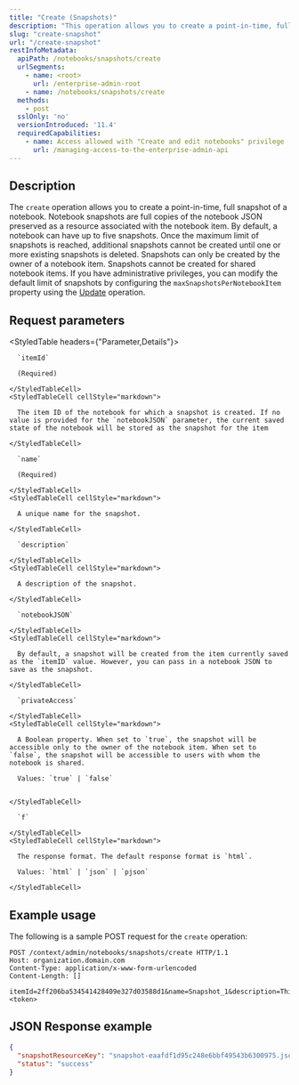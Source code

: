 ```yaml
---
title: "Create (Snapshots)"
description: "This operation allows you to create a point-in-time, full snapshot of a notebook."
slug: "create-snapshot"
url: "/create-snapshot"
restInfoMetadata:
  apiPath: /notebooks/snapshots/create
  urlSegments:
    - name: <root>
      url: /enterprise-admin-root
    - name: /notebooks/snapshots/create
  methods:
    - post
  sslOnly: 'no'
  versionIntroduced: '11.4'
  requiredCapabilities:
    - name: Access allowed with "Create and edit notebooks" privilege
      url: /managing-access-to-the-enterprise-admin-api
---
```


## Description

The `create` operation allows you to create a point-in-time, full snapshot of a notebook. Notebook snapshots are full copies of the notebook JSON preserved as a resource associated with the notebook item. By default, a notebook can have up to five snapshots. Once the maximum limit of snapshots is reached, additional snapshots cannot be created until one or more existing snapshots is deleted. Snapshots can only be created by the owner of a notebook item. Snapshots cannot be created for shared notebook items. If you have administrative privileges, you can modify the default limit of snapshots by configuring the `maxSnapshotsPerNotebookItem` property using the [Update](/update-notebook-configurations) operation.

## Request parameters

<StyledTable headers={"Parameter,Details"}>
  <StyledTableRow>
    <StyledTableCell cellStyle="markdown">

      `itemId`

      (Required) 

    </StyledTableCell>
    <StyledTableCell cellStyle="markdown">

      The item ID of the notebook for which a snapshot is created. If no value is provided for the `notebookJSON` parameter, the current saved state of the notebook will be stored as the snapshot for the item

    </StyledTableCell>
  </StyledTableRow>
  <StyledTableRow>
    <StyledTableCell cellStyle="markdown">

      `name`

      (Required)

    </StyledTableCell>
    <StyledTableCell cellStyle="markdown">

      A unique name for the snapshot.

    </StyledTableCell>
  </StyledTableRow>
  <StyledTableRow>
    <StyledTableCell cellStyle="markdown">

      `description` 

    </StyledTableCell>
    <StyledTableCell cellStyle="markdown">

      A description of the snapshot.

    </StyledTableCell>
  </StyledTableRow>
  <StyledTableRow>
    <StyledTableCell cellStyle="markdown">

      `notebookJSON`

    </StyledTableCell>
    <StyledTableCell cellStyle="markdown">

      By default, a snapshot will be created from the item currently saved as the `itemID` value. However, you can pass in a notebook JSON to save as the snapshot.

    </StyledTableCell>
  </StyledTableRow>
  <StyledTableRow>
    <StyledTableCell cellStyle="markdown">

      `privateAccess`

    </StyledTableCell>
    <StyledTableCell cellStyle="markdown">
        
      A Boolean property. When set to `true`, the snapshot will be accessible only to the owner of the notebook item. When set to `false`, the snapshot will be accessible to users with whom the notebook is shared. 

      Values: `true` | `false`


    </StyledTableCell>
  </StyledTableRow>
  <StyledTableRow>
    <StyledTableCell cellStyle="markdown">

      `f` 

    </StyledTableCell>
    <StyledTableCell cellStyle="markdown">

      The response format. The default response format is `html`.

      Values: `html` | `json` | `pjson`

    </StyledTableCell>
  </StyledTableRow>
</StyledTable>


## Example usage

The following is a sample POST request for the `create` operation:

```other
POST /context/admin/notebooks/snapshots/create HTTP/1.1
Host: organization.domain.com
Content-Type: application/x-www-form-urlencoded
Content-Length: []

itemId=2ff206ba534541428409e327d03588d1&name=Snapshot_1&description=This+is+Snapshot+1&notebookJSON=&privateAccess=false&f=pjson&token=<token>

```

## JSON Response example

```json
{
  "snapshotResourceKey": "snapshot-eaafdf1d95c248e6bbf49543b6300975.json",
  "status": "success"
}

```